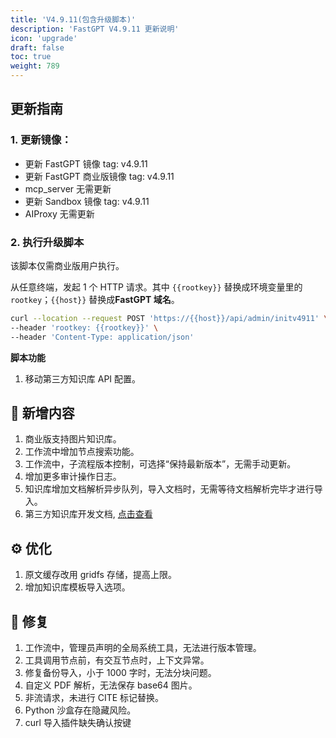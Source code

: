 ```yaml
---
title: 'V4.9.11(包含升级脚本)'
description: 'FastGPT V4.9.11 更新说明'
icon: 'upgrade'
draft: false
toc: true
weight: 789
---
```


## 更新指南

### 1. 更新镜像：

- 更新 FastGPT 镜像 tag: v4.9.11
- 更新 FastGPT 商业版镜像 tag: v4.9.11
- mcp_server 无需更新
- 更新 Sandbox 镜像 tag: v4.9.11
- AIProxy 无需更新

### 2. 执行升级脚本

该脚本仅需商业版用户执行。

从任意终端，发起 1 个 HTTP 请求。其中 `{{rootkey}}` 替换成环境变量里的 `rootkey`；`{{host}}` 替换成**FastGPT 域名**。

```bash
curl --location --request POST 'https://{{host}}/api/admin/initv4911' \
--header 'rootkey: {{rootkey}}' \
--header 'Content-Type: application/json'
```

**脚本功能**

1. 移动第三方知识库 API 配置。

## 🚀 新增内容

1. 商业版支持图片知识库。
2. 工作流中增加节点搜索功能。
3. 工作流中，子流程版本控制，可选择“保持最新版本”，无需手动更新。
4. 增加更多审计操作日志。
5. 知识库增加文档解析异步队列，导入文档时，无需等待文档解析完毕才进行导入。
6. 第三方知识库开发文档, [点击查看](/docs/guide/knowledge_base/third_dataset/)

## ⚙️ 优化

1. 原文缓存改用 gridfs 存储，提高上限。
2. 增加知识库模板导入选项。

## 🐛 修复

1. 工作流中，管理员声明的全局系统工具，无法进行版本管理。
2. 工具调用节点前，有交互节点时，上下文异常。
3. 修复备份导入，小于 1000 字时，无法分块问题。
4. 自定义 PDF 解析，无法保存 base64 图片。
5. 非流请求，未进行 CITE 标记替换。
6. Python 沙盒存在隐藏风险。
7. curl 导入插件缺失确认按键